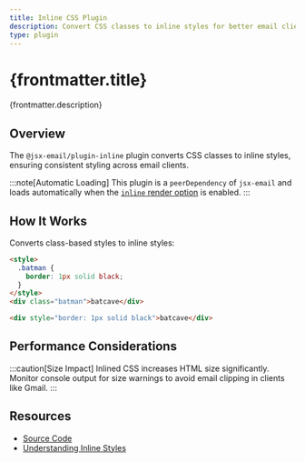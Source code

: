 ```yaml
---
title: Inline CSS Plugin
description: Convert CSS classes to inline styles for better email client compatibility
type: plugin
---
```


<h1>{frontmatter.title}</h1>
<p>{frontmatter.description}</p>

## Overview

The `@jsx-email/plugin-inline` plugin converts CSS classes to inline styles, ensuring consistent styling across email clients.

:::note[Automatic Loading]
This plugin is a `peerDependency` of `jsx-email` and loads automatically when the [`inline` render option](/core/render#method-options) is enabled.
:::

## How It Works

Converts class-based styles to inline styles:

```html title="Before"
<style>
  .batman {
    border: 1px solid black;
  }
</style>
<div class="batman">batcave</div>
```

```html title="After"
<div style="border: 1px solid black">batcave</div>
```

## Performance Considerations

:::caution[Size Impact]
Inlined CSS increases HTML size significantly. Monitor console output for size warnings to avoid email clipping in clients like Gmail.
:::

## Resources

- [Source Code](https://github.com/shellscape/jsx-email/blob/main/packages/plugin-inline)
- [Understanding Inline Styles](https://www.codecademy.com/article/html-inline-styles)
